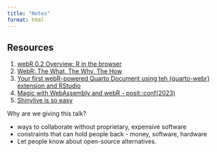 ```yaml
---
title: "Notes"
format: html
---
```



## Resources

1. [webR 0.2 Overview: R in the browser](https://youtu.be/Mpq9a6yMl_w?si=jlrWK-JUpXhzVZ3L)
2. [WebR: The What, The Why, The How](https://youtu.be/r9LW03H6Ev8?si=GRLKsoBYPP7J7Jtl)
3. [Your first webR-powered Quarto Document using teh {quarto-webr} extension and RStudio](https://youtu.be/DoRR2S5lLvk?si=lvA5KYXoH2JeLPcu)
4. [Magic with WebAssembly and webR - posit::conf(2023)](https://youtu.be/P7aTHrgjHt4?si=pBYFGzcBqMS7DSzS)
5. [Shinylive is so easy](https://youtu.be/8SHTj5QYQuc?si=CvEHNPFnGwsDxbkM)

Why are we giving this talk?

- ways to collaborate without proprietary, expensive software
- constraints that can hold people back - money, software, hardware
- Let people know about open-source alternatives. 




